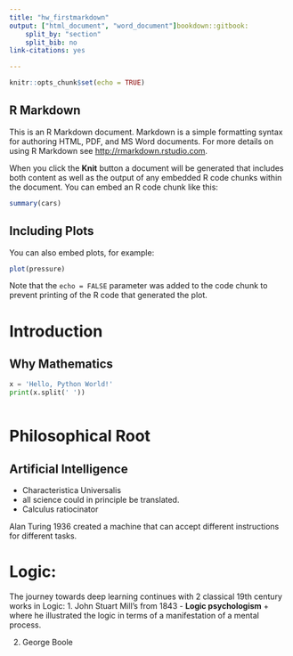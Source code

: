 ```yaml
---
title: "hw_firstmarkdown"
output: ["html_document", "word_document"]bookdown::gitbook:
    split_by: "section"
    split_bib: no
link-citations: yes

---
```


```r
knitr::opts_chunk$set(echo = TRUE)
```

## R Markdown

This is an R Markdown document. Markdown is a simple formatting syntax for authoring HTML, PDF, and MS Word documents. For more details on using R Markdown see <http://rmarkdown.rstudio.com>.

When you click the **Knit** button a document will be generated that includes both content as well as the output of any embedded R code chunks within the document. You can embed an R code chunk like this:

```r
summary(cars)
```

## Including Plots

You can also embed plots, for example:

```r
plot(pressure)
```

Note that the `echo = FALSE` parameter was added to the code chunk to prevent printing of the R code that generated the plot.

# Introduction 
## Why Mathematics 

```python
x = 'Hello, Python World!'
print(x.split(' '))
```
```r
```

# Philosophical Root

## Artificial Intelligence 
- Characteristica Universalis
+ all science could in principle be translated.
- Calculus ratiocinator 

Alan Turing 1936 created a machine that can accept different instructions for different tasks.


# Logic: 
The journey towards deep learning continues with 2 classical 19th century works in Logic: 
1. John Stuart Mill's <System of Logic> from 1843 - **Logic psychologism**
+ where he illustrated the logic in terms of a manifestation of a mental process.

2. George Boole












